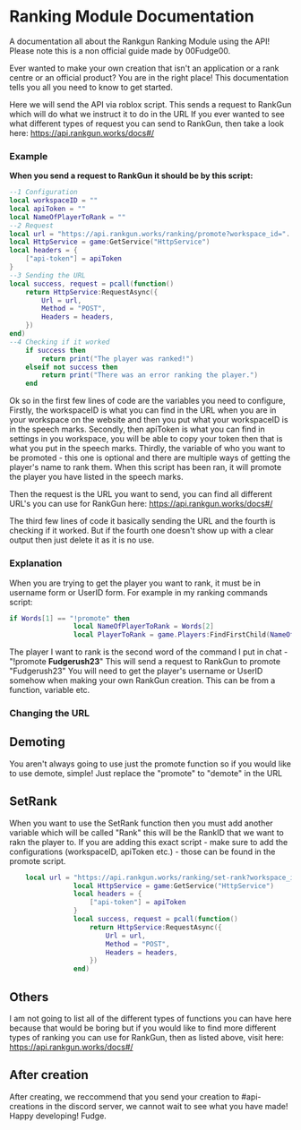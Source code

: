 




# Ranking Module Documentation

<Callout type="info" emoji="🎈">
  A documentation all about the Rankgun Ranking Module using the API! Please note this is a non official guide made by 00Fudge00.
</Callout>

Ever wanted to make your own creation that isn't an application or a rank centre or an official product?
You are in the right place! This documentation tells you all you need to know to get started.

Here we will send the API via roblox script. This sends a request to RankGun which will do what we instruct it to do in the URL
If you ever wanted to see what different types of request you can send to RankGun, then take a look here: https://api.rankgun.works/docs#/

### Example

**When you send a request to RankGun it should be by this script:**

```lua
--1 Configuration
local workspaceID = ""
local apiToken = ""
local NameOfPlayerToRank = ""
--2 Request
local url = "https://api.rankgun.works/ranking/promote?workspace_id="..workspaceID.."&username="..tostring(NameOfPlayerToRank)
local HttpService = game:GetService("HttpService")
local headers = {
	["api-token"] = apiToken
}
--3 Sending the URL
local success, request = pcall(function()
	return HttpService:RequestAsync({
		Url = url,
		Method = "POST",
		Headers = headers,
	})
end)
--4 Checking if it worked
	if success then
		return print("The player was ranked!")
	elseif not success then
		return print("There was an error ranking the player.")
	end
```

Ok so in the first few lines of code are the variables you need to configure,
Firstly, the workspaceID is what you can find in the URL when you are in your workspace on the website and then you put what your workspaceID is in the speech marks.
Secondly, then apiToken is what you can find in settings in you workspace, you will be able to copy your token then that is what you put in the speech marks.
Thirdly, the variable of who you want to be promoted - this one is optional and there are multiple ways of getting the player's name to rank them.
When this script has been ran, it will promote the player you have listed in the speech marks.

Then the request is the URL you want to send, you can find all different URL's you can use for RankGun here: https://api.rankgun.works/docs#/

The third few lines of code it basically sending the URL and the fourth is checking if it worked. But if the fourth one doesn't show up with a clear output then just delete it as it is no use.

### Explanation

When you are trying to get the player you want to rank, it must be in username form or UserID form.
For example in my ranking commands script:

```lua
if Words[1] == "!promote" then
				local NameOfPlayerToRank = Words[2]
				local PlayerToRank = game.Players:FindFirstChild(NameOfPlayerToRank)
```

The player I want to rank is the second word of the command I put in chat - "!promote **Fudgerush23**"
This will send a request to RankGun to promote "Fudgerush23"
You will need to get the player's username or UserID somehow when making your own RankGun creation.
This can be from a function, variable etc.

### Changing the URL

## Demoting

You aren't always going to use just the promote function so if you would like to use demote, simple! Just replace the "promote" to "demote" in the URL

## SetRank

When you want to use the SetRank function then you must add another variable which will be called "Rank" this will be the RankID that we want to rakn the player to.
If you are adding this exact script - make sure to add the configurations (workspaceID, apiToken etc.) - those can be found in the promote script.

```lua
	local url = "https://api.rankgun.works/ranking/set-rank?workspace_id="..workspaceID.."&rank="..tostring(Rank)..	"&username="..tostring(NameOfPlayerToRank)
				local HttpService = game:GetService("HttpService")
				local headers = {
					["api-token"] = apiToken
				}
				local success, request = pcall(function()
					return HttpService:RequestAsync({
						Url = url,
						Method = "POST",
						Headers = headers,
					})
				end)
```

## Others

I am not going to list all of the different types of functions you can have here because that would be boring but if you would like to find more different types of ranking you can use for RankGun,
then as listed above, visit here: https://api.rankgun.works/docs#/

## After creation

After creating, we reccommend that you send your creation to #api-creations in the discord server,
we cannot wait to see what you have made!
Happy developing!
Fudge.
